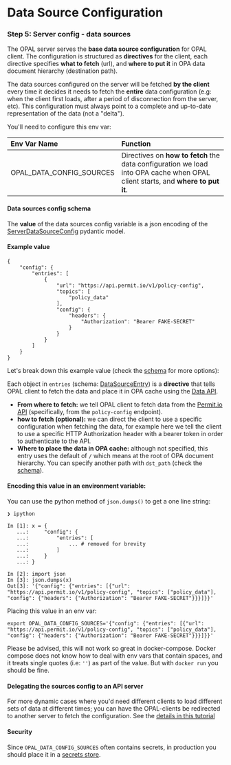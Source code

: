 # Data Source Configuration

### Step 5: Server config - data sources

The OPAL server serves the **base data source configuration** for OPAL client. The configuration is structured as **directives** for the client, each directive specifies **what to fetch** (url), and **where to put it** in OPA data document hierarchy (destination path).

The data sources configured on the server will be fetched **by the client** every time it decides it needs to fetch the **entire** data configuration (e.g: when the client first loads, after a period of disconnection from the server, etc). This configuration must always point to a complete and up-to-date representation of the data (not a "delta").

You'll need to configure this env var:

| Env Var Name             | Function                                                                                                                       |
| :----------------------- | :----------------------------------------------------------------------------------------------------------------------------- |
| OPAL_DATA_CONFIG_SOURCES | Directives on **how to fetch** the data configuration we load into OPA cache when OPAL client starts, and **where to put it**. |

#### <a name="encode-data-sources"></a>Data sources config schema

The **value** of the data sources config variable is a json encoding of the [ServerDataSourceConfig](https://github.com/permitio/opal/blob/master/packages/opal-common/opal_common/schemas/data.py#L31) pydantic model.

#### Example value

```
{
    "config": {
        "entries": [
            {
                "url": "https://api.permit.io/v1/policy-config",
                "topics": [
                    "policy_data"
                ],
                "config": {
                    "headers": {
                        "Authorization": "Bearer FAKE-SECRET"
                    }
                }
            }
        ]
    }
}
```

Let's break down this example value (check the [schema](https://github.com/permitio/opal/blob/master/packages/opal-common/opal_common/schemas/data.py#L31) for more options):

Each object in `entries` (schema: [DataSourceEntry](https://github.com/permitio/opal/blob/master/packages/opal-common/opal_common/schemas/data.py#L8)) is a **directive** that tells OPAL client to fetch the data and place it in OPA cache using the [Data API](https://www.openpolicyagent.org/docs/latest/rest-api/#data-api).

- **From where to fetch:** we tell OPAL client to fetch data from the [Permit.io API](https://api.permit.io/redoc) (specifically, from the `policy-config` endpoint).
- **how to fetch (optional):** we can direct the client to use a specific configuration when fetching the data, for example here we tell the client to use a specific HTTP Authorization header with a bearer token in order to authenticate to the API.
- **Where to place the data in OPA cache:** although not specified, this entry uses the default of `/` which means at the root of OPA document hierarchy. You can specify another path with `dst_path` (check the [schema](https://github.com/permitio/opal/blob/master/packages/opal-common/opal_common/schemas/data.py#L8)).

#### Encoding this value in an environment variable:

You can use the python method of `json.dumps()` to get a one line string:

```
❯ ipython

In [1]: x = {
   ...:     "config": {
   ...:         "entries": [
   ...:             ... # removed for brevity
   ...:         ]
   ...:     }
   ...: }

In [2]: import json
In [3]: json.dumps(x)
Out[3]: '{"config": {"entries": [{"url": "https://api.permit.io/v1/policy-config", "topics": ["policy_data"], "config": {"headers": {"Authorization": "Bearer FAKE-SECRET"}}}]}}'
```

Placing this value in an env var:

```
export OPAL_DATA_CONFIG_SOURCES='{"config": {"entries": [{"url": "https://api.permit.io/v1/policy-config", "topics": ["policy_data"], "config": {"headers": {"Authorization": "Bearer FAKE-SECRET"}}}]}}'
```

Please be advised, this will not work so great in docker-compose. Docker compose does not know how to deal with env vars that contain spaces, and it treats single quotes (i.e: `''`) as part of the value. But with `docker run` you should be fine.

#### Delegating the sources config to an API server

For more dynamic cases where you'd need different clients to load different sets of data at different times;
you can have the OPAL-clients be redirected to another server to fetch the configuration.
See the [details in this tutorial](tutorials/configure_external_data_sources#how-to-configure-an-external-data-source)

#### Security

Since `OPAL_DATA_CONFIG_SOURCES` often contains secrets, in production you should place it in a [secrets store](#security-considerations).
